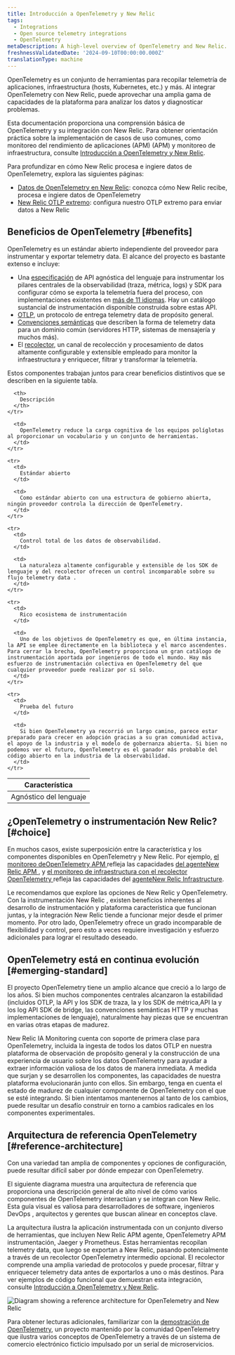 ```yaml
---
title: Introducción a OpenTelemetry y New Relic
tags:
  - Integrations
  - Open source telemetry integrations
  - OpenTelemetry
metaDescription: A high-level overview of OpenTelemetry and New Relic.
freshnessValidatedDate: '2024-09-10T00:00:00.000Z'
translationType: machine
---
```


OpenTelemetry es un conjunto de herramientas para recopilar telemetría de aplicaciones, infraestructura (hosts, Kubernetes, etc.) y más. Al integrar OpenTelemetry con New Relic, puede aprovechar una amplia gama de capacidades de la plataforma para analizar los datos y diagnosticar problemas.

Esta documentación proporciona una comprensión básica de OpenTelemetry y su integración con New Relic. Para obtener orientación práctica sobre la implementación de casos de uso comunes, como monitoreo del rendimiento de aplicaciones (APM) (APM) y monitoreo de infraestructura, consulte [Introducción a OpenTelemetry y New Relic](/docs/opentelemetry/get-started/opentelemetry-get-started-intro/).

Para profundizar en cómo New Relic procesa e ingiere datos de OpenTelemetry, explora las siguientes páginas:

* [Datos de OpenTelemetry en New Relic](/docs/opentelemetry/best-practices/opentelemetry-data-overview/): conozca cómo New Relic recibe, procesa e ingiere datos de OpenTelemetry
* [New Relic OTLP extremo](/docs/opentelemetry/best-practices/opentelemetry-otlp/): configura nuestro OTLP extremo para enviar datos a New Relic

## Beneficios de OpenTelemetry [#benefits]

OpenTelemetry es un estándar abierto independiente del proveedor para instrumentar y exportar telemetry data. El alcance del proyecto es bastante extenso e incluye:

* Una [especificación](https://opentelemetry.io/docs/specs/otel/) de API agnóstica del lenguaje para instrumentar los pilares centrales de la observabilidad (traza, métrica, logs) y SDK para configurar cómo se exporta la telemetría fuera del proceso, con implementaciones existentes en [más de 11 idiomas](https://opentelemetry.io/docs/languages/). Hay un catálogo sustancial de instrumentación disponible construida sobre estas API.
* [OTLP](https://opentelemetry.io/docs/specs/otlp/), un protocolo de entrega telemetry data de propósito general.
* [Convenciones semánticas](https://opentelemetry.io/docs/specs/semconv/) que describen la forma de telemetry data para un dominio común (servidores HTTP, sistemas de mensajería y muchos más).
* El [recolector](https://opentelemetry.io/docs/collector/), un canal de recolección y procesamiento de datos altamente configurable y extensible empleado para monitor la infraestructura y enriquecer, filtrar y transformar la telemetría.

Estos componentes trabajan juntos para crear beneficios distintivos que se describen en la siguiente tabla.

<table>
  <thead>
    <tr>
      <th style={{ width: "200px" }}>
        Característica
      </th>

      <th>
        Descripción
      </th>
    </tr>
  </thead>

  <tbody>
    <tr>
      <td>
        Agnóstico del lenguaje
      </td>

      <td>
        OpenTelemetry reduce la carga cognitiva de los equipos políglotas al proporcionar un vocabulario y un conjunto de herramientas.
      </td>
    </tr>

    <tr>
      <td>
        Estándar abierto
      </td>

      <td>
        Como estándar abierto con una estructura de gobierno abierta, ningún proveedor controla la dirección de OpenTelemetry.
      </td>
    </tr>

    <tr>
      <td>
        Control total de los datos de observabilidad.
      </td>

      <td>
        La naturaleza altamente configurable y extensible de los SDK de lenguaje y del recolector ofrecen un control incomparable sobre su flujo telemetry data .
      </td>
    </tr>

    <tr>
      <td>
        Rico ecosistema de instrumentación
      </td>

      <td>
        Uno de los objetivos de OpenTelemetry es que, en última instancia, la API se emplee directamente en la biblioteca y el marco ascendentes. Para cerrar la brecha, OpenTelemetry proporciona un gran catálogo de instrumentación aportada por ingenieros de todo el mundo. Hay más esfuerzo de instrumentación colectiva en OpenTelemetry del que cualquier proveedor puede realizar por sí solo.
      </td>
    </tr>

    <tr>
      <td>
        Prueba del futuro
      </td>

      <td>
        Si bien OpenTelemetry ya recorrió un largo camino, parece estar preparado para crecer en adopción gracias a su gran comunidad activa, el apoyo de la industria y el modelo de gobernanza abierta. Si bien no podemos ver el futuro, OpenTelemetry es el ganador más probable del código abierto en la industria de la observabilidad.
      </td>
    </tr>
  </tbody>
</table>

## ¿OpenTelemetry o instrumentación New Relic? [#choice]

En muchos casos, existe superposición entre la característica y los componentes disponibles en OpenTelemetry y New Relic. Por ejemplo, [el monitoreo deOpenTelemetry APM ](/docs/opentelemetry/get-started/apm-monitoring/opentelemetry-apm-intro/)refleja las capacidades [del agenteNew Relic APM ](/docs/apm/new-relic-apm/getting-started/introduction-apm/), y [el monitoreo de infraestructura con el recolector OpenTelemetry ](/docs/opentelemetry/get-started/collector-infra-monitoring/opentelemetry-collector-infra-intro/)refleja las capacidades del [agenteNew Relic Infrastructure](/docs/infrastructure/infrastructure-monitoring/get-started/get-started-infrastructure-monitoring/).

Le recomendamos que explore las opciones de New Relic y OpenTelemetry. Con la instrumentación New Relic , existen beneficios inherentes al desarrollo de instrumentación y plataforma característica que funcionan juntas, y la integración New Relic tiende a funcionar mejor desde el primer momento. Por otro lado, OpenTelemetry ofrece un grado incomparable de flexibilidad y control, pero esto a veces requiere investigación y esfuerzo adicionales para lograr el resultado deseado.

## OpenTelemetry está en continua evolución [#emerging-standard]

El proyecto OpenTelemetry tiene un amplio alcance que creció a lo largo de los años. Si bien muchos componentes centrales alcanzaron la estabilidad (incluidos OTLP, la API y los SDK de traza, la y los SDK de métrica,API la y los log API SDK de bridge, las convenciones semánticas HTTP y muchas implementaciones de lenguaje), naturalmente hay piezas que se encuentran en varias otras etapas de madurez.

New Relic IA Monitoring cuenta con soporte de primera clase para OpenTelemetry, incluida la ingesta de todos los datos OTLP en nuestra plataforma de observación de propósito general y la construcción de una experiencia de usuario sobre los datos OpenTelemetry para ayudar a extraer información valiosa de los datos de manera inmediata. A medida que surjan y se desarrollen los componentes, las capacidades de nuestra plataforma evolucionarán junto con ellos. Sin embargo, tenga en cuenta el estado de madurez de cualquier componente de OpenTelemetry con el que se esté integrando. Si bien intentamos mantenernos al tanto de los cambios, puede resultar un desafío construir en torno a cambios radicales en los componentes experimentales.

## Arquitectura de referencia OpenTelemetry [#reference-architecture]

Con una variedad tan amplia de componentes y opciones de configuración, puede resultar difícil saber por dónde empezar con OpenTelemetry.

El siguiente diagrama muestra una arquitectura de referencia que proporciona una descripción general de alto nivel de cómo varios componentes de OpenTelemetry interactúan y se integran con New Relic. Esta guía visual es valiosa para desarrolladores de software, ingenieros DevOps , arquitectos y gerentes que buscan alinear en conceptos clave.

La arquitectura ilustra la aplicación instrumentada con un conjunto diverso de herramientas, que incluyen New Relic APM agente, OpenTelemetry APM instrumentación, Jaeger y Prometheus. Estas herramientas recopilan telemetry data, que luego se exportan a New Relic, pasando potencialmente a través de un recolector OpenTelemetry intermedio opcional. El recolector comprende una amplia variedad de protocolos y puede procesar, filtrar y enriquecer telemetry data antes de exportarlos a uno o más destinos. Para ver ejemplos de código funcional que demuestran esta integración, consulte [Introducción a OpenTelemetry y New Relic](/docs/opentelemetry/get-started/opentelemetry-get-started-intro/).

<img title="Diagram showing a reference architecture for OpenTelemetry and New Relic" alt="Diagram showing a reference architecture for OpenTelemetry and New Relic" src="/images/more-integrations_diagram_otel-ref-arch.webp" />

Para obtener lecturas adicionales, familiarizar con la [demostración de OpenTelemetry](https://opentelemetry.io/docs/demo/), un proyecto mantenido por la comunidad OpenTelemetry que ilustra varios conceptos de OpenTelemetry a través de un sistema de comercio electrónico ficticio impulsado por un serial de microservicios.